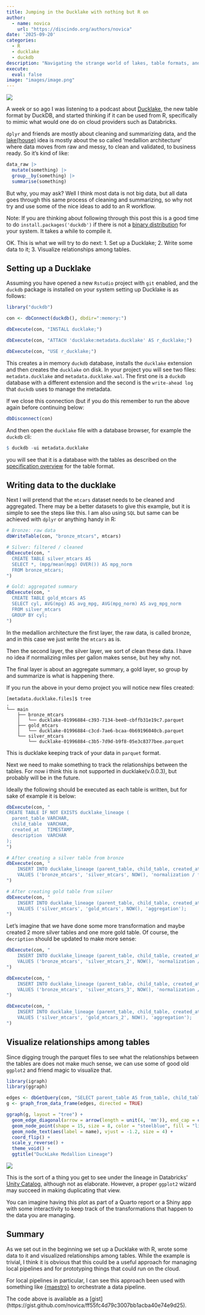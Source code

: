 ```yaml
---
title: Jumping in the Ducklake with nothing but R on
author: 
  - name: novica
    url: "https://discindo.org/authors/novica"
date: '2025-09-20'
categories:
  - R 
  - ducklake
  - duckdb
description: "Navigating the strange world of lakes, table formats, and catalogs from R"
execute:
  eval: false
image: "images/image.png"
---
```


[![](https://ko-fi.com/img/githubbutton_sm.svg)](https://ko-fi.com/J3J8133RYV)

A week or so ago I was listening to a podcast about [Ducklake](https://ducklake.select/), the new table format by DuckDB, and started thinking if it can be used from R, specifically to mimic what would one do on cloud providers such as Databricks.

`dplyr` and friends are mostly about cleaning and summarizing data, and the [lake(house)](https://www.databricks.com/blog/2020/01/30/what-is-a-data-lakehouse.html) idea is mostly about the so called 'medallion architecture' where data moves from raw and messy, to clean and validated, to business ready. So it's kind of like:

```r
data_raw |> 
  mutate(something) |> 
  group__by(something) |> 
  summarise(something)
```

But why, you may ask? Well I think most data is not big data, but all data goes through this same process of cleaning and summarizing, so why not try and use some of the nice ideas to add to an R workflow.

Note: If you are thinking about following through this post this is a good time to do `install.packages('duckdb')` if there is not a [binary distribution](https://r.duckdb.org/#installation-from-cran) for your system. It takes a while to compile it.

OK. This is what we will try to do next: 
1. Set up a Ducklake; 
2. Write some data to it; 
3. Visualize relationships among tables.

## Setting up a Ducklake

Assuming you have opened a new `Rstudio` project with `git` enabled, and the `duckdb` package is installed on your system setting up Ducklake is as follows:

```r
library("duckdb")

con <- dbConnect(duckdb(), dbdir=":memory:")

dbExecute(con, "INSTALL ducklake;")

dbExecute(con, "ATTACH 'ducklake:metadata.ducklake' AS r_ducklake;")

dbExecute(con, "USE r_ducklake;")
```

This creates a in memory `duckdb` database, installs the `ducklake` extension and then creates the `ducklake` on disk. In your project you will see two files: `metadata.ducklake` and `metadata.ducklake.wal`. The first one is a `duckdb` database with a different extension and the second is the `write-ahead log` that `duckdb` uses to manage the metadata.

If we close this connection (but if you do this remember to run the above again before continuing below:

```r
dbDisconnect(con)
```

And then open the `ducklake` file with a database browser, for example the `duckdb` cli:

```r
$ duckdb -ui metadata.ducklake 
```

you will see that it is a database with the tables as described on the [specification overview](https://ducklake.select/docs/stable/specification/tables/overview.html) for the table format.

## Writing data to the ducklake

Next I will pretend that the `mtcars` dataset needs to be cleaned and aggregated. There may be a better datasets to give this example, but it is simple to see the steps like this. I am also using `SQL` but same can be achieved with `dplyr` or anything handy in R:

```r
# Bronze: raw data
dbWriteTable(con, "bronze_mtcars", mtcars)

# Silver: filtered / cleaned
dbExecute(con, "
  CREATE TABLE silver_mtcars AS
  SELECT *, (mpg/mean(mpg) OVER()) AS mpg_norm
  FROM bronze_mtcars;
")

# Gold: aggregated summary
dbExecute(con, "
  CREATE TABLE gold_mtcars AS
  SELECT cyl, AVG(mpg) AS avg_mpg, AVG(mpg_norm) AS avg_mpg_norm
  FROM silver_mtcars
  GROUP BY cyl;
")
```

In the medallion architecture the first layer, the raw data, is called bronze, and in this case we just write the `mtcars` as is.

Then the second layer, the silver layer, we sort of clean these data. I have no idea if normalizing miles per gallon makes sense, but hey why not.

The final layer is about an aggregate summary, a gold layer, so group by and summarize is what is happening there.

If you run the above in your demo project you will notice new files created:

```         
[metadata.ducklake.files]$ tree
.
└── main
    ├── bronze_mtcars
    │   └── ducklake-01996884-c393-7134-bee0-cbffb31e19c7.parquet
    ├── gold_mtcars
    │   └── ducklake-01996884-c3cd-7ae6-bcaa-0b69196040cb.parquet
    └── silver_mtcars
        └── ducklake-01996884-c3b5-7d9d-b9f8-05e3c8377bee.parquet
```

This is ducklake keeping track of your data in `parquet` format.

Next we need to make something to track the relationships between the tables. For now i think this is not supported in ducklake(v.0.0.3), but probably will be in the future.

Ideally the following should be executed as each table is written, but for sake of example it is below:

```r
dbExecute(con, "
CREATE TABLE IF NOT EXISTS ducklake_lineage (
  parent_table VARCHAR,
  child_table  VARCHAR,
  created_at   TIMESTAMP,
  description  VARCHAR
);
")

# After creating a silver table from bronze
dbExecute(con, "
    INSERT INTO ducklake_lineage (parent_table, child_table, created_at, description)
    VALUES ('bronze_mtcars', 'silver_mtcars', NOW(), 'normalization / filtering');
")

# After creating gold table from silver
dbExecute(con, "
    INSERT INTO ducklake_lineage (parent_table, child_table, created_at, description)
    VALUES ('silver_mtcars', 'gold_mtcars', NOW(), 'aggregation');
")
```

Let's imagine that we have done some more transformation and maybe created 2 more silver tables and one more gold table. Of course, the `decription` should be updated to make more sense:

```r
dbExecute(con, "
    INSERT INTO ducklake_lineage (parent_table, child_table, created_at, description)
    VALUES ('bronze_mtcars', 'silver_mtcars_2', NOW(), 'normalization / filtering');
")

dbExecute(con, "
    INSERT INTO ducklake_lineage (parent_table, child_table, created_at, description)
    VALUES ('bronze_mtcars', 'silver_mtcars_3', NOW(), 'normalization / filtering');
")

dbExecute(con, "
    INSERT INTO ducklake_lineage (parent_table, child_table, created_at, description)
    VALUES ('silver_mtcars', 'gold_mtcars_2', NOW(), 'aggregation');
")
```

## Visualize relationships among tables

Since digging trough the parquet files to see what the relationships between the tables are does not make much sense, we can use some of good old `ggplot2` and friend magic to visualize that.

```r
library(igraph)
library(ggraph)

edges <- dbGetQuery(con, "SELECT parent_table AS from_table, child_table AS to_table FROM ducklake_lineage")
g <- graph_from_data_frame(edges, directed = TRUE)

ggraph(g, layout = "tree") +
  geom_edge_diagonal(arrow = arrow(length = unit(4, 'mm')), end_cap = circle(3, 'mm')) +
  geom_node_point(shape = 15, size = 8, color = "steelblue", fill = "lightblue") + 
  geom_node_text(aes(label = name), vjust = -1.2, size = 4) +               
  coord_flip() +
  scale_y_reverse() +  
  theme_void() +       
  ggtitle("DuckLake Medallion Lineage")
```

![](images/plot.png)

This is the sort of a thing you get to see under the lineage in Databricks' [Unity Catalog](https://docs.databricks.com/aws/en/data-governance/unity-catalog/data-lineage), although not as elaborate. However, a proper `ggplot2` wizard may succeed in making duplicating that view.  

You can imagine having this plot as part of a Quarto report or a Shiny app with some interactivity to keep track of the transformations that happen to the data you are managing.


## Summary

As we set out in the beginning we set up a Ducklake with R, wrote some data to it and visualized relationships among tables. While the example is trivial, I think it is obvious that this could be a useful approach for managing local pipelines and for prototyping things that could run on the cloud. 

For local pipelines in particular,  I can see this approach been used with something like [{maestro}](https://github.com/whipson/maestro) to orchestrate a data pipeline. 

The code above is available as a [gist] (https://gist.github.com/novica/ff55fc4d79c3007bb1acba40e74e9d25).
